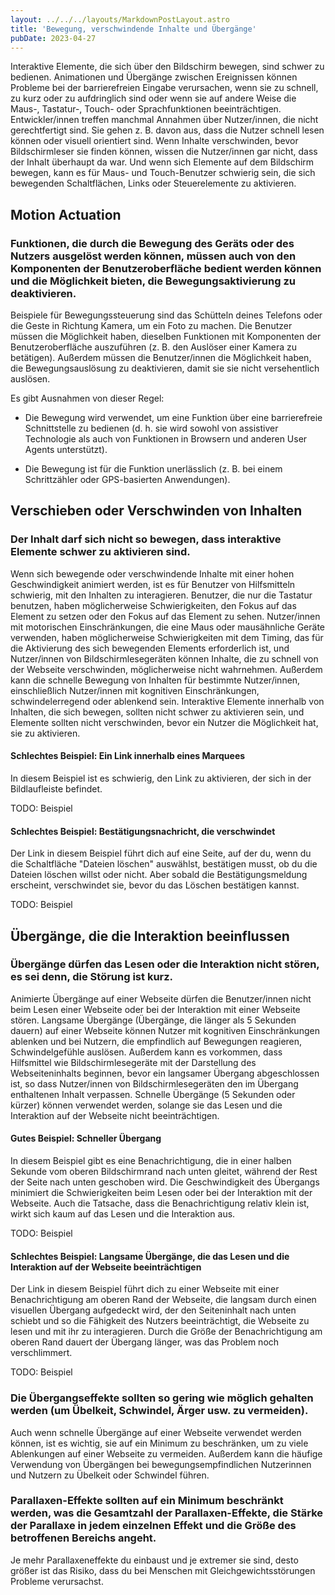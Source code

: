 ```yaml
---
layout: ../../../layouts/MarkdownPostLayout.astro
title: 'Bewegung, verschwindende Inhalte und Übergänge'
pubDate: 2023-04-27
---
```


Interaktive Elemente, die sich über den Bildschirm bewegen, sind schwer zu bedienen. Animationen und Übergänge zwischen Ereignissen
können Probleme bei der barrierefreien Eingabe verursachen, wenn sie zu schnell, zu kurz oder zu aufdringlich sind oder wenn sie auf
andere Weise die Maus-, Tastatur-, Touch- oder Sprachfunktionen beeinträchtigen. Entwickler/innen treffen manchmal Annahmen über
Nutzer/innen, die nicht gerechtfertigt sind. Sie gehen z. B. davon aus, dass die Nutzer schnell lesen können oder visuell orientiert
sind. Wenn Inhalte verschwinden, bevor Bildschirmleser sie finden können, wissen die Nutzer/innen gar nicht, dass der Inhalt
überhaupt da war. Und wenn sich Elemente auf dem Bildschirm bewegen, kann es für Maus- und Touch-Benutzer schwierig sein, die sich
bewegenden Schaltflächen, Links oder Steuerelemente zu aktivieren.

## Motion Actuation

### Funktionen, die durch die Bewegung des Geräts oder des Nutzers ausgelöst werden können, müssen auch von den Komponenten der Benutzeroberfläche bedient werden können und die Möglichkeit bieten, die Bewegungsaktivierung zu deaktivieren.

Beispiele für Bewegungssteuerung sind das Schütteln deines Telefons oder die Geste in Richtung Kamera, um ein Foto zu machen. Die
Benutzer müssen die Möglichkeit haben, dieselben Funktionen mit Komponenten der Benutzeroberfläche auszuführen (z. B. den Auslöser
einer Kamera zu betätigen). Außerdem müssen die Benutzer/innen die Möglichkeit haben, die Bewegungsauslösung zu deaktivieren, damit
sie sie nicht versehentlich auslösen.

Es gibt Ausnahmen von dieser Regel:

- Die Bewegung wird verwendet, um eine Funktion über eine barrierefreie Schnittstelle zu bedienen (d. h. sie wird sowohl von
  assistiver Technologie als auch von Funktionen in Browsern und anderen User Agents unterstützt).

- Die Bewegung ist für die Funktion unerlässlich (z. B. bei einem Schrittzähler oder GPS-basierten Anwendungen).

## Verschieben oder Verschwinden von Inhalten

### Der Inhalt darf sich nicht so bewegen, dass interaktive Elemente schwer zu aktivieren sind.

Wenn sich bewegende oder verschwindende Inhalte mit einer hohen Geschwindigkeit animiert werden, ist es für Benutzer von Hilfsmitteln
schwierig, mit den Inhalten zu interagieren. Benutzer, die nur die Tastatur benutzen, haben möglicherweise Schwierigkeiten, den
Fokus auf das Element zu setzen oder den Fokus auf das Element zu sehen. Nutzer/innen mit motorischen Einschränkungen, die eine
Maus oder mausähnliche Geräte verwenden, haben möglicherweise Schwierigkeiten mit dem Timing, das für die Aktivierung des sich
bewegenden Elements erforderlich ist, und Nutzer/innen von Bildschirmlesegeräten können Inhalte, die zu schnell von der Webseite
verschwinden, möglicherweise nicht wahrnehmen. Außerdem kann die schnelle Bewegung von Inhalten für bestimmte Nutzer/innen,
einschließlich Nutzer/innen mit kognitiven Einschränkungen, schwindelerregend oder ablenkend sein. Interaktive Elemente innerhalb
von Inhalten, die sich bewegen, sollten nicht schwer zu aktivieren sein, und Elemente sollten nicht verschwinden, bevor ein Nutzer
die Möglichkeit hat, sie zu aktivieren.

#### Schlechtes Beispiel: Ein Link innerhalb eines Marquees

In diesem Beispiel ist es schwierig, den Link zu aktivieren, der sich in der Bildlaufleiste befindet.

TODO: Beispiel

#### Schlechtes Beispiel: Bestätigungsnachricht, die verschwindet

Der Link in diesem Beispiel führt dich auf eine Seite, auf der du, wenn du die Schaltfläche "Dateien löschen" auswählst, bestätigen
musst, ob du die Dateien löschen willst oder nicht. Aber sobald die Bestätigungsmeldung erscheint, verschwindet sie, bevor du das
Löschen bestätigen kannst.

TODO: Beispiel

## Übergänge, die die Interaktion beeinflussen

### Übergänge dürfen das Lesen oder die Interaktion nicht stören, es sei denn, die Störung ist kurz.

Animierte Übergänge auf einer Webseite dürfen die Benutzer/innen nicht beim Lesen einer Webseite oder bei der Interaktion mit einer
Webseite stören. Langsame Übergänge (Übergänge, die länger als 5 Sekunden dauern) auf einer Webseite können Nutzer mit kognitiven
Einschränkungen ablenken und bei Nutzern, die empfindlich auf Bewegungen reagieren, Schwindelgefühle auslösen. Außerdem kann es
vorkommen, dass Hilfsmittel wie Bildschirmlesegeräte mit der Darstellung des Webseiteninhalts beginnen, bevor ein langsamer Übergang
abgeschlossen ist, so dass Nutzer/innen von Bildschirmlesegeräten den im Übergang enthaltenen Inhalt verpassen. Schnelle Übergänge
(5 Sekunden oder kürzer) können verwendet werden, solange sie das Lesen und die Interaktion auf der Webseite nicht beeinträchtigen.

#### Gutes Beispiel: Schneller Übergang

In diesem Beispiel gibt es eine Benachrichtigung, die in einer halben Sekunde vom oberen Bildschirmrand nach unten gleitet,
während der Rest der Seite nach unten geschoben wird. Die Geschwindigkeit des Übergangs minimiert die Schwierigkeiten beim Lesen
oder bei der Interaktion mit der Webseite. Auch die Tatsache, dass die Benachrichtigung relativ klein ist, wirkt sich kaum auf das
Lesen und die Interaktion aus.

TODO: Beispiel

#### Schlechtes Beispiel: Langsame Übergänge, die das Lesen und die Interaktion auf der Webseite beeinträchtigen

Der Link in diesem Beispiel führt dich zu einer Webseite mit einer Benachrichtigung am oberen Rand der Webseite, die langsam durch
einen visuellen Übergang aufgedeckt wird, der den Seiteninhalt nach unten schiebt und so die Fähigkeit des Nutzers beeinträchtigt, die
Webseite zu lesen und mit ihr zu interagieren. Durch die Größe der Benachrichtigung am oberen Rand dauert der Übergang länger, was
das Problem noch verschlimmert.

TODO: Beispiel

### Die Übergangseffekte sollten so gering wie möglich gehalten werden (um Übelkeit, Schwindel, Ärger usw. zu vermeiden).

Auch wenn schnelle Übergänge auf einer Webseite verwendet werden können, ist es wichtig, sie auf ein Minimum zu beschränken, um zu
viele Ablenkungen auf einer Webseite zu vermeiden. Außerdem kann die häufige Verwendung von Übergängen bei bewegungsempfindlichen
Nutzerinnen und Nutzern zu Übelkeit oder Schwindel führen.

### Parallaxen-Effekte sollten auf ein Minimum beschränkt werden, was die Gesamtzahl der Parallaxen-Effekte, die Stärke der Parallaxe in jedem einzelnen Effekt und die Größe des betroffenen Bereichs angeht.

Je mehr Parallaxeneffekte du einbaust und je extremer sie sind, desto größer ist das Risiko, dass du bei Menschen mit Gleichgewichtsstörungen Probleme verursachst.
